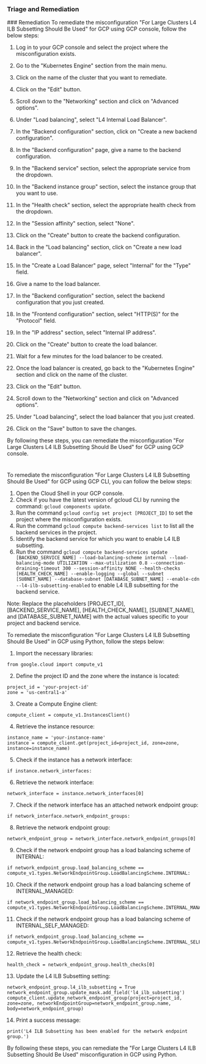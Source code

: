 
### Triage and Remediation
<Tabs>
<Tab title='Remediation'>
### Remediation

<AccordionGroup>
<Accordion title='Using Console' defaultOpen='true'>
To remediate the misconfiguration "For Large Clusters L4 ILB Subsetting Should Be Used" for GCP using GCP console, follow the below steps:

1. Log in to your GCP console and select the project where the misconfiguration exists.

2. Go to the "Kubernetes Engine" section from the main menu.

3. Click on the name of the cluster that you want to remediate.

4. Click on the "Edit" button.

5. Scroll down to the "Networking" section and click on "Advanced options".

6. Under "Load balancing", select "L4 Internal Load Balancer".

7. In the "Backend configuration" section, click on "Create a new backend configuration".

8. In the "Backend configuration" page, give a name to the backend configuration.

9. In the "Backend service" section, select the appropriate service from the dropdown.

10. In the "Backend instance group" section, select the instance group that you want to use.

11. In the "Health check" section, select the appropriate health check from the dropdown.

12. In the "Session affinity" section, select "None".

13. Click on the "Create" button to create the backend configuration.

14. Back in the "Load balancing" section, click on "Create a new load balancer".

15. In the "Create a Load Balancer" page, select "Internal" for the "Type" field.

16. Give a name to the load balancer.

17. In the "Backend configuration" section, select the backend configuration that you just created.

18. In the "Frontend configuration" section, select "HTTP(S)" for the "Protocol" field.

19. In the "IP address" section, select "Internal IP address".

20. Click on the "Create" button to create the load balancer.

21. Wait for a few minutes for the load balancer to be created.

22. Once the load balancer is created, go back to the "Kubernetes Engine" section and click on the name of the cluster.

23. Click on the "Edit" button.

24. Scroll down to the "Networking" section and click on "Advanced options".

25. Under "Load balancing", select the load balancer that you just created.

26. Click on the "Save" button to save the changes.

By following these steps, you can remediate the misconfiguration "For Large Clusters L4 ILB Subsetting Should Be Used" for GCP using GCP console.

#
</Accordion>

<Accordion title='Using CLI'>
To remediate the misconfiguration "For Large Clusters L4 ILB Subsetting Should Be Used" for GCP using GCP CLI, you can follow the below steps:

1. Open the Cloud Shell in your GCP console.
2. Check if you have the latest version of gcloud CLI by running the command: `gcloud components update`.
3. Run the command `gcloud config set project [PROJECT_ID]` to set the project where the misconfiguration exists.
4. Run the command `gcloud compute backend-services list` to list all the backend services in the project.
5. Identify the backend service for which you want to enable L4 ILB subsetting.
6. Run the command `gcloud compute backend-services update [BACKEND_SERVICE_NAME] --load-balancing-scheme internal --load-balancing-mode UTILIZATION --max-utilization 0.8 --connection-draining-timeout 300 --session-affinity NONE --health-checks [HEALTH_CHECK_NAME] --enable-logging --global --subnet [SUBNET_NAME] --database-subnet [DATABASE_SUBNET_NAME] --enable-cdn --l4-ilb-subsetting-enabled` to enable L4 ILB subsetting for the backend service.

Note: Replace the placeholders [PROJECT_ID], [BACKEND_SERVICE_NAME], [HEALTH_CHECK_NAME], [SUBNET_NAME], and [DATABASE_SUBNET_NAME] with the actual values specific to your project and backend service.
</Accordion>

<Accordion title='Using Python'>
To remediate the misconfiguration "For Large Clusters L4 ILB Subsetting Should Be Used" in GCP using Python, follow the steps below:

1. Import the necessary libraries:

```
from google.cloud import compute_v1
```

2. Define the project ID and the zone where the instance is located:

```
project_id = 'your-project-id'
zone = 'us-central1-a'
```

3. Create a Compute Engine client:

```
compute_client = compute_v1.InstancesClient()
```

4. Retrieve the instance resource:

```
instance_name = 'your-instance-name'
instance = compute_client.get(project_id=project_id, zone=zone, instance=instance_name)
```

5. Check if the instance has a network interface:

```
if instance.network_interfaces:
```

6. Retrieve the network interface:

```
network_interface = instance.network_interfaces[0]
```

7. Check if the network interface has an attached network endpoint group:

```
if network_interface.network_endpoint_groups:
```

8. Retrieve the network endpoint group:

```
network_endpoint_group = network_interface.network_endpoint_groups[0]
```

9. Check if the network endpoint group has a load balancing scheme of INTERNAL:

```
if network_endpoint_group.load_balancing_scheme == compute_v1.types.NetworkEndpointGroup.LoadBalancingScheme.INTERNAL:
```

10. Check if the network endpoint group has a load balancing scheme of INTERNAL_MANAGED:

```
if network_endpoint_group.load_balancing_scheme == compute_v1.types.NetworkEndpointGroup.LoadBalancingScheme.INTERNAL_MANAGED:
```

11. Check if the network endpoint group has a load balancing scheme of INTERNAL_SELF_MANAGED:

```
if network_endpoint_group.load_balancing_scheme == compute_v1.types.NetworkEndpointGroup.LoadBalancingScheme.INTERNAL_SELF_MANAGED:
```

12. Retrieve the health check:

```
health_check = network_endpoint_group.health_checks[0]
```

13. Update the L4 ILB Subsetting setting:

```
network_endpoint_group.l4_ilb_subsetting = True
network_endpoint_group.update_mask.add_field('l4_ilb_subsetting')
compute_client.update_network_endpoint_group(project=project_id, zone=zone, networkEndpointGroup=network_endpoint_group.name, body=network_endpoint_group)
```

14. Print a success message:

```
print('L4 ILB Subsetting has been enabled for the network endpoint group.')
```

By following these steps, you can remediate the "For Large Clusters L4 ILB Subsetting Should Be Used" misconfiguration in GCP using Python.
</Accordion>

</AccordionGroup>
</Tab>
</Tabs>

